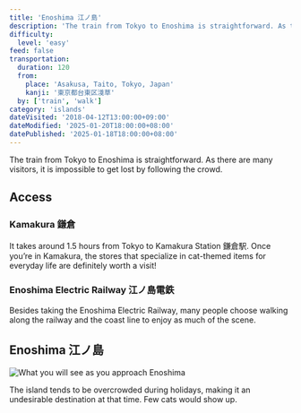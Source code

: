 ```yaml
---
title: 'Enoshima 江ノ島'
description: 'The train from Tokyo to Enoshima is straightforward. As there are many visitors, it is impossible to get lost by following the crowd.'
difficulty:
  level: 'easy'
feed: false
transportation:
  duration: 120
  from:
    place: 'Asakusa, Taito, Tokyo, Japan'
    kanji: '東京都台東区淺草'
  by: ['train', 'walk']
category: 'islands'
dateVisited: '2018-04-12T13:00:00+09:00'
dateModified: '2025-01-20T18:00:00+08:00'
datePublished: '2025-01-18T18:00:00+08:00'
---
```



The train from Tokyo to Enoshima is straightforward. As there are many visitors, it is impossible to get lost by following the crowd.

<Abstract frontmatter={frontmatter} />

## Access

### Kamakura 鎌倉

It takes around 1.5 hours from Tokyo to Kamakura Station 鎌倉駅. Once you’re in Kamakura, the stores that specialize in cat-themed items for everyday life are definitely worth a visit!

### Enoshima Electric Railway 江ノ島電鉄

Besides taking the Enoshima Electric Railway, many people choose walking along the railway and the coast line to enjoy as much of the scene.

## Enoshima 江ノ島

![What you will see as you approach Enoshima](@assets/enoshima/arriving.jpg)

The island tends to be overcrowded during holidays, making it an undesirable destination at that time. Few cats would show up.
